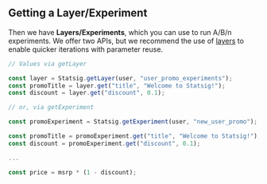 ## Getting a Layer/Experiment

Then we have **Layers/Experiments**, which you can use to run A/B/n experiments. We offer two APIs, but we recommend the use of [layers](/layers) to enable quicker iterations with parameter reuse.

```javascript
// Values via getLayer

const layer = Statsig.getLayer(user, "user_promo_experiments");
const promoTitle = layer.get("title", "Welcome to Statsig!");
const discount = layer.get("discount", 0.1);

// or, via getExperiment

const promoExperiment = Statsig.getExperiment(user, "new_user_promo");

const promoTitle = promoExperiment.get("title", "Welcome to Statsig!");
const discount = promoExperiment.get("discount", 0.1);

...

const price = msrp * (1 - discount);
```


